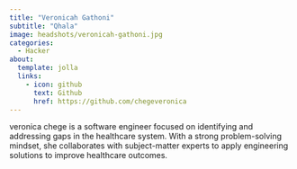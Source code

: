 ```yaml
---
title: "Veronicah Gathoni"
subtitle: "Qhala"
image: headshots/veronicah-gathoni.jpg
categories:
  - Hacker
about:
  template: jolla
  links:
    - icon: github
      text: Github
      href: https://github.com/chegeveronica
---
```


veronica chege is a software engineer focused on identifying and addressing gaps in the healthcare system. With a strong problem-solving mindset, she collaborates with subject-matter experts to apply engineering solutions to improve healthcare outcomes.
